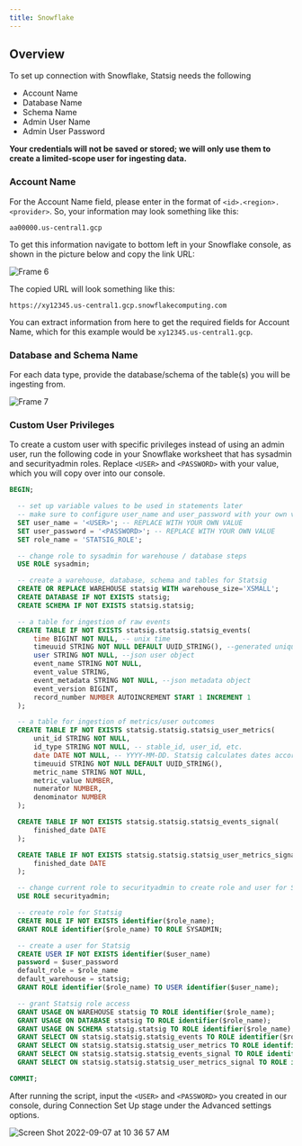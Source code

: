 ```yaml
---
title: Snowflake
---
```


## Overview

To set up connection with Snowflake, Statsig needs the following

- Account Name
- Database Name
- Schema Name
- Admin User Name
- Admin User Password

<b>
  Your credentials will not be saved or stored; we will only use them to create
  a limited-scope user for ingesting data.
</b>

### Account Name

For the Account Name field, please enter in the format of `<id>.<region>.<provider>`. So, your information may look something like this:

`aa00000.us-central1.gcp`

To get this information navigate to bottom left in your Snowflake console, as shown in the picture below and copy the link URL:

![Frame 6](https://user-images.githubusercontent.com/108023879/187517221-4bb3dce3-8b8f-4f30-b4d4-fd12e5249722.png)

The copied URL will look something like this:

`https://xy12345.us-central1.gcp.snowflakecomputing.com`

You can extract information from here to get the required fields for Account Name, which for this example would be `xy12345.us-central1.gcp`.

### Database and Schema Name

For each data type, provide the database/schema of the table(s) you will be ingesting from.

![Frame 7](https://user-images.githubusercontent.com/108023879/187517225-017b4626-eaea-443b-a042-59fd474ae657.png)

### Custom User Privileges

To create a custom user with specific privileges instead of using an admin user, run the following code in your Snowflake worksheet that has sysadmin and securityadmin roles.
Replace `<USER>` and `<PASSWORD>` with your value, which you will copy over into our console.

```sql
BEGIN;

  -- set up variable values to be used in statements later
  -- make sure to configure user_name and user_password with your own values
  SET user_name = '<USER>'; -- REPLACE WITH YOUR OWN VALUE
  SET user_password = '<PASSWORD>'; -- REPLACE WITH YOUR OWN VALUE
  SET role_name = 'STATSIG_ROLE';

  -- change role to sysadmin for warehouse / database steps
  USE ROLE sysadmin;

  -- create a warehouse, database, schema and tables for Statsig
  CREATE OR REPLACE WAREHOUSE statsig WITH warehouse_size='XSMALL';
  CREATE DATABASE IF NOT EXISTS statsig;
  CREATE SCHEMA IF NOT EXISTS statsig.statsig;

  -- a table for ingestion of raw events
  CREATE TABLE IF NOT EXISTS statsig.statsig.statsig_events(
      time BIGINT NOT NULL, -- unix time
      timeuuid STRING NOT NULL DEFAULT UUID_STRING(), --generated unique timeuuid
      user STRING NOT NULL, --json user object
      event_name STRING NOT NULL,
      event_value STRING,
      event_metadata STRING NOT NULL, --json metadata object
      event_version BIGINT,
      record_number NUMBER AUTOINCREMENT START 1 INCREMENT 1
  );

  -- a table for ingestion of metrics/user outcomes
  CREATE TABLE IF NOT EXISTS statsig.statsig.statsig_user_metrics(
      unit_id STRING NOT NULL,
      id_type STRING NOT NULL, -- stable_id, user_id, etc.
      date DATE NOT NULL, -- YYYY-MM-DD. Statsig calculates dates according to PST
      timeuuid STRING NOT NULL DEFAULT UUID_STRING(),
      metric_name STRING NOT NULL,
      metric_value NUMBER,
      numerator NUMBER,
      denominator NUMBER
  );

  CREATE TABLE IF NOT EXISTS statsig.statsig.statsig_events_signal(
      finished_date DATE
  );

  CREATE TABLE IF NOT EXISTS statsig.statsig.statsig_user_metrics_signal(
      finished_date DATE
  );

  -- change current role to securityadmin to create role and user for Statsig's access
  USE ROLE securityadmin;

  -- create role for Statsig
  CREATE ROLE IF NOT EXISTS identifier($role_name);
  GRANT ROLE identifier($role_name) TO ROLE SYSADMIN;

  -- create a user for Statsig
  CREATE USER IF NOT EXISTS identifier($user_name)
  password = $user_password
  default_role = $role_name
  default_warehouse = statsig;
  GRANT ROLE identifier($role_name) TO USER identifier($user_name);

  -- grant Statsig role access
  GRANT USAGE ON WAREHOUSE statsig TO ROLE identifier($role_name);
  GRANT USAGE ON DATABASE statsig TO ROLE identifier($role_name);
  GRANT USAGE ON SCHEMA statsig.statsig TO ROLE identifier($role_name);
  GRANT SELECT ON statsig.statsig.statsig_events TO ROLE identifier($role_name);
  GRANT SELECT ON statsig.statsig.statsig_user_metrics TO ROLE identifier($role_name);
  GRANT SELECT ON statsig.statsig.statsig_events_signal TO ROLE identifier($role_name);
  GRANT SELECT ON statsig.statsig.statsig_user_metrics_signal TO ROLE identifier($role_name);

COMMIT;
```

After running the script, input the `<USER>` and `<PASSWORD>` you created in our console, during Connection Set Up stage under the Advanced settings options.

![Screen Shot 2022-09-07 at 10 36 57 AM](https://user-images.githubusercontent.com/108023879/188943178-6b541962-62da-4529-b5af-ff59b20b7a8d.png)